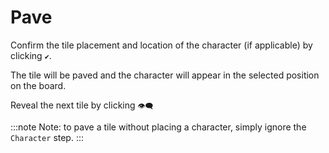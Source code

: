# Pave

Confirm the tile placement and location of the character (if applicable) by clicking `✔️`.

The tile will be paved and the character will appear in the selected position on the board.

Reveal the next tile by clicking `👁️‍🗨️`

:::note
Note: to pave a tile without placing a character, simply ignore the `Character` step.
:::
